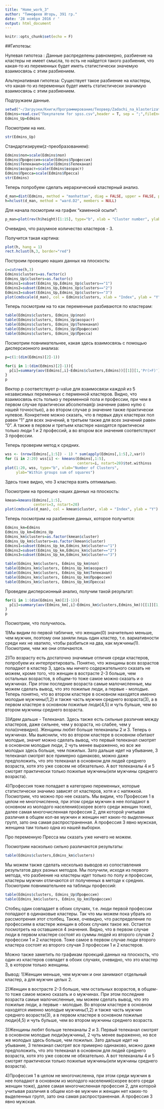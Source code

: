 ```yaml
---
title: "Home_work_3"
author: "Тимофеев Игорь, 391 гр."
date: '28 ноября 2016 г '
output: html_document
---
```


```r
knitr::opts_chunk$set(echo = F)
```

##Гипотезы: 

Нулевая гипотеза : Данные распределены равномерно, разбиение на кластеры не имеет смысла, то есть не найдется такого разбиения, что какая-то из переменных будет иметь статистически значемую взаимосвязь с этим разбиением.

Альтернативная гипотеза: Существует такое разбиение на кластеры, что какая-то из переменных будет иметь статистически значимую взаимосвязь с этим разбиением.

Подгружаем данные.
```r
setwd("~/Загрузки/Книги/Программирование/Теорвер/Zadachi_na_klasterizatsiyu/08_Сегментация покупателей")
Edmins=read.csv("Покупатели for spss.csv",header = T, sep = ";",fileEncoding = "UCS-2LE")
Edmins_Up=Edmins
```

Посмотрим на них.

```r
str(Edmins_Up)
```

Стандартизируем(z-преобразованием):

```r
Edmins$пол=scale(Edmins$пол)
Edmins$Профессия=scale(Edmins$Профессия)
Edmins$Телеканал=scale(Edmins$Телеканал)
Edmins$возраст=scale(Edmins$возраст)
Edmins$Пресса=scale(Edmins$Пресса)
str(Edmins)
```


Теперь попробуем сделать иерархический кластерный анализ.

```r
d_man=dist(Edmins, method = "manhattan", diag = FALSE, upper = FALSE, p = 2)
h=hclust(d_man, method = "ward.D2", members = NULL)
```

Для начала посмотрим на график "каменной осыпи":

```r
p_man=plot(rev(h$height)[1:15], type="b", xlab = "Cluster number", ylab = "manhattan")
```

Очевидно, что разумное количество кластеров - 3.

Получится такая картина:

```r
plot(h, hang = 1)
rect.hclust(h,3, border="red")
```

Построим проекцию наших данных на плоскость:

```r
c=cutree(h,3)
Edmins$clusters=as.factor(c)
Edmins_Up$clusters=as.factor(c)
Edmins1=subset(Edmins_Up,Edmins_Up$clusters=="1")
Edmins2=subset(Edmins_Up,Edmins_Up$clusters=="2")
Edmins3=subset(Edmins_Up,Edmins_Up$clusters=="3")
plot(cmdscale(d_man), col = Edmins$clusters, xlab = "Index", ylab = "Y")
```

Теперь посмотрим на то как переменные разбиваются по кластерам:

```r
table(Edmins$clusters, Edmins_Up$пол)
table(Edmins$clusters, Edmins_Up$возраст)
table(Edmins$clusters, Edmins_Up$Телеканал)
table(Edmins$clusters, Edmins_Up$Профессия)
table(Edmins$clusters, Edmins_Up$Пресса)
```


Посмотрим повнимательнее, какая здесь взаимосвязь с помощью дисперсионного анализа:

```r

p=c(1:(dim(Edmins)[2]-1))

for(i in 1:(dim(Edmins)[2]-1)){
  p[i]=summary(aov(Edmins[,i]~Edmins$clusters,Edmins))[[1]][1,'Pr(>F)']
}
p
```

Вектор p соответствует p-value для взаимосвязи каждой из 5 независимых переменных с перменной кластеров.
Видно, что взаимосвязь есть только у переменной пола и профессии, при чем в первом случае практически абсолютная(p значение равно нулю с нашей точностью), а во втором случае p значение также практически нулевое.
Конкретнее можно сказать, что в первых двух кластерах пол равен "1" для всех значений, в третьем также для всех значений равен "0".
А также в первом и третьем кластере находятся практически только люди 1 и 2 профессий, а во втором все значения соответствуют 3 профессии.

Теперь проверим метод к средних.

```r
wss <- (nrow(Edmins[,1:5]) - 1) * sum(apply(Edmins[,1:5],2,var))
for (i in 2:20) wss[i] <- kmeans(Edmins[,1:5], 
                                 centers=i, nstart=20)$tot.withinss
plot(1:20, wss, type="b", xlab="Number of Clusters",
     ylab="Within groups sum of squares") 
```

Здесь тоже видно, что 3 кластера взять оптимально.

Посмотрим на проекцию наших данных на плоскость:

```r
kmean=kmeans(Edmins[,1:5], 
             centers=3, nstart=20)
plot(cmdscale(d_man), col = kmean$cluster, xlab = "Index", ylab = "Y")
```

Теперь посмотрим на разбиение данных, которое получится:

```r
Edmins_km=Edmins
Edmins_Up_km=Edmins_Up
Edmins_km$clusters=as.factor(kmean$cluster)
Edmins_Up_km$clusters=as.factor(kmean$cluster)
Edmins1=subset(Edmins_Up_km,Edmins_km$cluster=="1")
Edmins2=subset(Edmins_Up_km,Edmins_km$cluster=="2")
Edmins3=subset(Edmins_Up_km,Edmins_km$cluster=="3")
```
```r
table(Edmins_km$clusters, Edmins_Up_km$пол)
table(Edmins_km$clusters, Edmins_Up_km$возраст)
table(Edmins_km$clusters, Edmins_Up_km$Телеканал)
table(Edmins_km$clusters, Edmins_Up_km$Профессия)
table(Edmins_km$clusters, Edmins_Up_km$Пресса)
```

Проведем дисперсионный анализ, получим такой результат:

```r
for(i in 1:(dim(Edmins_km)[2]-1)){
  p[i]=summary(aov(Edmins_km[,i]~Edmins_km$clusters,Edmins_km))[[1]][1,'Pr(>F)']
}
p
```

Посмотрим, что получилось.

1)Мы видим по первой табличке, что женщин(0) значительно меньше, чем мужчин, поэтому они заняли лишь один кластер, т.е. вариативности среди них не хватило, чтобы разбиться на два, как мужчины(1).
Посмотрим, чем же они отличаются.

2)По возрасту есть достаточно значимые отличия среди кластеров, попробуем их интерпретировать.
Понятно, что женщины всех возрастов попадают в кластер 3, здесь мы ничего содержательного сказать не можем, кроме того, что женщин в вострасте 2-3 больше, чем остальных возрастов, в общем-то тоже самое можно сказать и о мужчинах. При этом последние возраста самые малочисленные, мы можем сделать вывод, что это пожилые люди, а первые - молодые.
Теперь понятно, что во втором кластере в основном находятся именно молодые мужчины(1,2) и также часть мужчин среднего возраста(3), а в первом кластере в основном пожилые люди(4,5) и чуть бульше, чем во втором мужчины среднего возраста.

3)Идем дальше - Телеканал. Здесь также есть сильные различия между кластеров, даже сильнее, чем у возраста, но слабее, чем у пола(очевидно).
Женщины любят больше телеканалы 2 и 3. 
Теперь о мужчинах. Мы выяснили, что во втором кластере в основном обитают молодые, значит можно сделать вывод, что первый телеканал смотрят в основном молодые люди, 2 чуть менее выраженно, но все же молодых здесь больше, чем пожилых. Зато дальше идет на убывание, 3 телеканал смотрят все примерно одинаково, можно даже предположить, что это телеканал в основном для людей среднего возраста, хотя это уже совсем не обязательно. А вот телеканалы 4 и 5 смотрят практически только пожилые мужчины(или мужчины среднего возраста).

4)Профессия тоже попадает в категорию переменных, которые статистически значимо зависят от кластеров, хотя и с натяжкой.
Посмотрим, что можно про нее сказать. Мы видим, что Профессия 1 в целом не многочисленна, при этом среди мужчин в нее попадают в основном из молодого населения(скорее всего среди женщин тоже), далее самая многочисленная профессия 2, для которой учитывая различия в общем кол-ве мужчин и женщин нет каких-то выделенных групп, зато она самая распространенная. А профессия 3 явно мужская, женщина там только одна из нашей выборки.

Про переменную Пресса мы сказать уже ничего не можем.

Посмотрим насколько сильно различаются результаты:

```r
table(Edmins$clusters,Edmins_km$clusters)
```

Мы можем также сделать несколько выводов из сопоставления результатов двух разных методов. Мы получили, исходя из первого метода, что разбиение на кластеры идет только по полу и профессии, кластеры мужчин отличаются от полученных в методе к средних.
Посмотрим повнимательнее на таблицы профессий:
```r
table(Edmins$clusters, Edmins_Up$Профессия)
table(Edmins_km$clusters, Edmins_Up_km$Профессия)
```

Стобец один совпадает в обоих случаях, т.е. люди первой профессии попадают в одинаковые кластеры. Так что мы можем пока убрать из рассмотрения этот столбец. Также, очевидно, что распределение по профессиям в кластере женщин в обоих случаях такое же.
Остается посмотреть на оставшиеся 4 значения. Видно, что в первом случае люди в первом кластере состоят из суммы людей из второго случая 2 профессии 1 и 2 кластеров. Тоже самое в первом случае люди второго кластера состоят из второго случая 3 профессии 1 и 2 кластеров.

Можно также заметить по графикам проекций данных на плоскость, что один из кластеров совпадет в обоих случаях, очевидно, что это кластер 3, в котором только женщины.

Вывод: 
1)Женщин меньше, чем мужчин и они занимают отдельный кластер, а для мужчин целых 2.

2)Женщин в вострасте 2-3 больше, чем остальных возрастов, в общем-то тоже самое можно сказать и о мужчинах. При этом последние возраста самые малочисленные, мы можем сделать вывод, что это пожилые люди, а первые - молодые.
Во втором кластере в основном находятся именно молодые мужчины(1,2) и также часть мужчин среднего возраста(3), а в первом кластере в основном пожилые люди(4,5) и чуть бульше, чем во втором мужчины среднего возраста.

3)Женщины любят больше телеканалы 2 и 3. 
Первый телеканал смотрят в основном молодые люди(мужчины), 2 чуть менее выраженно, но все же молодых здесь больше, чем пожилых. Зато дальше идет на убывание, 3 телеканал смотрят все примерно одинаково, можно даже предположить, что это телеканал в основном для людей среднего возраста, хотя это уже совсем не обязательно. А вот телеканалы 4 и 5 смотрят практически только пожилые мужчины(или мужчины среднего возраста).

4)Профессия 1 в целом не многочисленна, при этом среди мужчин в нее попадают в основном из молодого населения(скорее всего среди женщин тоже), далее самая многочисленная профессия 2, для которой учитывая различия в общем кол-ве мужчин и женщин нет каких-то выделенных групп, зато она самая распространенная. А профессия 3 явно мужская.